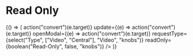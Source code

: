 


<Meta
  title="Hearings/Components/Hearing Details/Hearing Type Dropdown"
  component={HearingTypeDropdown}
/>

# Read Only

<Preview>
  <Story name="Normal">
    {() => (
      <HearingTypeDropdown
        convertHearing={(e) => action("convert")(e.target)}
        update={(e) => action("convert")(e.target)}
        openModal={(e) => action("convert")(e.target)}
        requestType={select("Type", ["Video", "Central"], "Video", "knobs")}
        readOnly={boolean("Read-Only", false, "knobs")}
      />
    )}
  </Story>
</Preview>

<Props of={HearingTypeDropdown} />
